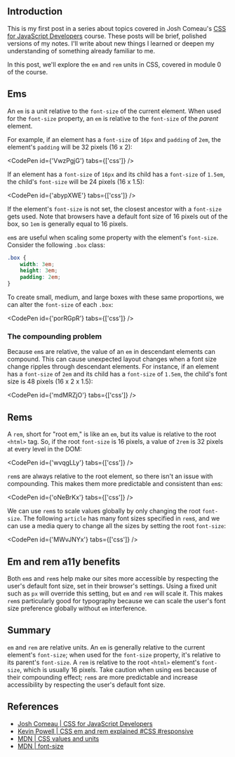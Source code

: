 ## Introduction

This is my first post in a series about topics covered in Josh Comeau's [CSS for JavaScript Developers](https://css-for-js.dev/) course. These posts will be brief, polished versions of my notes. I'll write about new things I learned or deepen my understanding of something already familiar to me.

In this post, we'll explore the `em` and `rem` units in CSS, covered in module 0 of the course.

## Ems

An `em` is a unit relative to the `font-size` of the current element. When used for the `font-size` property, an `em` is relative to the `font-size` of the _parent_ element.

For example, if an element has a `font-size` of `16px` and `padding` of `2em`, the element's `padding` will be 32 pixels (16 x 2):

<CodePen id={'VwzPgjG'} tabs={['css']} />

If an element has a `font-size` of `16px` and its child has a `font-size` of `1.5em`, the child's `font-size` will be 24 pixels (16 x 1.5):

<CodePen id={'abypXWE'} tabs={['css']} />

If the element's `font-size` is not set, the closest ancestor with a `font-size` gets used. Note that browsers have a default font size of 16 pixels out of the box, so `1em` is generally equal to 16 pixels.

`em`s are useful when scaling some property with the element's `font-size`. Consider the following `.box` class:

```css
.box {
    width: 3em;
    height: 3em;
    padding: 2em;
}
```

To create small, medium, and large boxes with these same proportions, we can alter the `font-size` of each `.box`:

<CodePen id={'porRGpR'} tabs={['css']} />

### The compounding problem

Because `em`s are relative, the value of an `em` in descendant elements can compound. This can cause unexpected layout changes when a font size change ripples through descendant elements. For instance, if an element has a `font-size` of `2em` and its child has a `font-size` of `1.5em`, the child's font size is 48 pixels (16 x 2 x 1.5):

<CodePen id={'mdMRZjO'} tabs={['css']} />

<OpenToWork />

## Rems

A `rem`, short for "root em," is like an `em`, but its value is relative to the root `<html>` tag. So, if the root `font-size` is 16 pixels, a value of `2rem` is 32 pixels at every level in the DOM:

<CodePen id={'wvqgLLy'} tabs={['css']} />

`rem`s are always relative to the root element, so there isn't an issue with compounding. This makes them more predictable and consistent than `em`s:

<CodePen id={'oNeBrKx'} tabs={['css']} />

We can use `rem`s to scale values globally by only changing the root `font-size`. The following `article` has many font sizes specified in `rem`s, and we can use a media query to change all the sizes by setting the root `font-size`:

<CodePen id={'MWvJNYx'} tabs={['css']} />

## Em and rem a11y benefits

Both `em`s and `rem`s help make our sites more accessible by respecting the user's default font size, set in their browser's settings. Using a fixed unit such as `px` will override this setting, but `em` and `rem` will scale it. This makes `rem`s particularly good for typography because we can scale the user's font size preference globally without `em` interference.

## Summary

`em` and `rem` are relative units. An `em` is generally relative to the current element's `font-size`; when used for the `font-size` property, it's relative to its parent's `font-size`. A `rem` is relative to the root `<html>` element's `font-size`, which is usually 16 pixels. Take caution when using `em`s because of their compounding effect; `rem`s are more predictable and increase accessibility by respecting the user's default font size.

<ConnectSection />

## References

-   [Josh Comeau | CSS for JavaScript Developers](https://css-for-js.dev/)
-   [Kevin Powell | CSS em and rem explained #CSS #responsive](https://www.youtube.com/watch?v=_-aDOAMmDHI)
-   [MDN | CSS values and units](https://developer.mozilla.org/en-US/docs/Learn/CSS/Building_blocks/Values_and_units)
-   [MDN | font-size](https://developer.mozilla.org/en-US/docs/Web/CSS/font-size)
